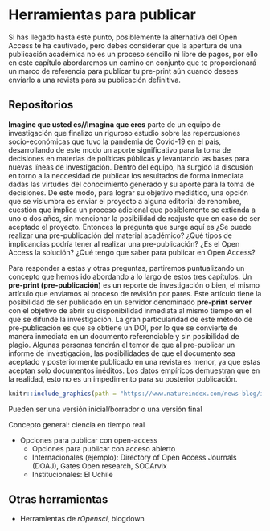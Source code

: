 # Herramientas para publicar

Si has llegado hasta este punto, posiblemente la alternativa del Open Access te ha cautivado, pero debes considerar que la apertura de una publicación académica no es un proceso sencillo ni libre de pagos, por ello en este capítulo abordaremos un camino en conjunto que te proporcionará un marco de referencia para publicar tu pre-print aún cuando desees enviarlo a una revista para su publicación definitiva. 

## Repositorios

**Imagine que usted es//Imagina que eres** parte de un equipo de investigación que finalizo un riguroso estudio sobre las repercusiones socio-económicas que tuvo la pandemia de Covid-19 en el país, desarrollando de este modo un aporte significativo para la toma de decisiones en materias de políticas públicas y levantando las bases para nuevas líneas de investigación. Dentro del equipo, ha surgido la discusión en torno a la neccesidad de publicar los resultados de forma inmediata dadas las virtudes del conocimiento generado y su aporte para la toma de decisiones. De este modo, para lograr su objetivo mediático, una opción que se vislumbra es enviar el proyecto a alguna editorial de renombre, cuestión que implica un proceso adicional que posiblemente se extienda a uno o dos años, sin mencionar la posibilidad de reajuste que en caso de ser aceptado el proyecto. Entonces la pregunta que surge aquí es ¿Se puede realizar una pre-publicación del material académico? ¿Qué tipos de implicancias podría tener al realizar una pre-publicación? ¿Es el Open Access la solución? ¿Qué tengo que saber para publicar en Open Access? 

Para responder a estas y otras preguntas, partiremos puntualizando un concepto que hemos ido abordando a lo largo de estos tres capítulos. Un **pre-print (pre-publicación)** es un reporte de investigación o bien, el mismo artículo que enviamos al proceso de revisión por pares. Este artículo tiene la posibilidad de ser publicado en un servidor denominado **pre-print server** con el objetivo de abrir su disponibilidad inmediata al mismo tiempo en el que se difunde la investigación. La gran particularidad de este método de pre-publicación es que se obtiene un DOI, por lo que se convierte de manera inmediata en un documento referenciable y sin posibilidad de plagio. Algunas personas tendrán el temor de que al pre-publicar un informe de investigación, las posibilidades de que el documento sea aceptado y posteriormente publicado en una revista es menor, ya que estas aceptan solo documentos inéditos. Los datos empíricos demuestran que en la realidad, esto no es un impedimento para su posterior publicación.

```r
knitr::include_graphics(path = "https://www.natureindex.com/news-blog/image/5c47a21e4ccf11d6447378c9/rsz_biorxiv2.png")
```

Pueden ser una versión inicial/borrador o una versión final

Concepto general: ciencia en tiempo real







- Opciones para publicar con open-access
  - Opciones para publicar con acceso abierto
  - Internacionales (ejemplo): Directory of Open Access Journals (DOAJ), Gates Open research, SOCArvix
  - Institucionales: El Uchile

## Otras herramientas

  - Herramientas de *rOpensci*, blogdown